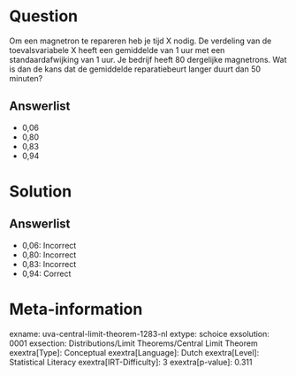 Question
========

Om een magnetron te repareren heb je tijd X nodig. De verdeling van de
toevalsvariabele X heeft een gemiddelde van 1 uur met een
standaardafwijking van 1 uur. Je bedrijf heeft 80 dergelijke magnetrons.
Wat is dan de kans dat de gemiddelde reparatiebeurt langer duurt dan 50
minuten?

Answerlist
----------

* 0,06
* 0,80
* 0,83
* 0,94

Solution
========

Answerlist
----------

* 0,06: Incorrect
* 0,80: Incorrect
* 0,83: Incorrect
* 0,94: Correct

Meta-information
================
exname: uva-central-limit-theorem-1283-nl
extype: schoice
exsolution: 0001
exsection: Distributions/Limit Theorems/Central Limit Theorem
exextra[Type]: Conceptual
exextra[Language]: Dutch
exextra[Level]: Statistical Literacy
exextra[IRT-Difficulty]: 3
exextra[p-value]: 0.311
